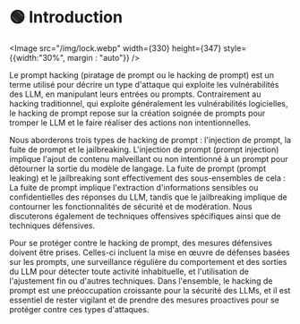 
# 🟢 Introduction

<div style={{textAlign: 'center'}}>
  
<Image src="/img/lock.webp"  width={330} height={347} style={{width:"30%", margin : "auto"}} />

</div>

Le prompt hacking (piratage de prompt ou le hacking de prompt) est un terme utilisé pour décrire un type d'attaque qui exploite les vulnérabilités des <Term term="LLM">LLM</Term>, en manipulant leurs entrées ou prompts. Contrairement au hacking traditionnel, qui exploite généralement les vulnérabilités logicielles, le hacking de prompt repose sur la création soignée de prompts pour tromper le LLM et le faire réaliser des actions non intentionnelles.

Nous aborderons trois types de hacking de prompt : l'injection de prompt, la fuite de prompt et le jailbreaking. L'injection de prompt (prompt injection) implique l'ajout de contenu malveillant ou non intentionné à un prompt pour détourner la sortie du modèle de langage. La fuite de prompt (prompt leaking) et le jailbreaking sont effectivement des sous-ensembles de cela : La fuite de prompt implique l'extraction d'informations sensibles ou confidentielles des réponses du LLM, tandis que le jailbreaking implique de contourner les fonctionnalités de sécurité et de modération. Nous discuterons également de techniques offensives spécifiques ainsi que de techniques défensives.

Pour se protéger contre le hacking de prompt, des mesures défensives doivent être prises. Celles-ci incluent la mise en œuvre de défenses basées sur les prompts, une surveillance régulière du comportement et des sorties du LLM pour détecter toute activité inhabituelle, et l'utilisation de l'ajustement fin ou d'autres techniques. Dans l'ensemble, le hacking de prompt est une préoccupation croissante pour la sécurité des LLMs, et il est essentiel de rester vigilant et de prendre des mesures proactives pour se protéger contre ces types d'attaques.
